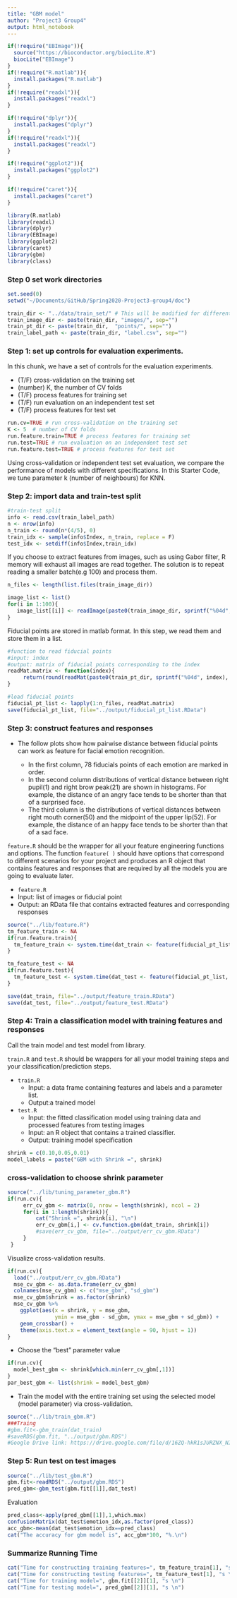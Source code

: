 ```yaml
---
title: "GBM model"
author: "Project3 Group4"
output: html_notebook
---
```


```r
if(!require("EBImage")){
  source("https://bioconductor.org/biocLite.R")
  biocLite("EBImage")
}
if(!require("R.matlab")){
  install.packages("R.matlab")
}
if(!require("readxl")){
  install.packages("readxl")
}

if(!require("dplyr")){
  install.packages("dplyr")
}
if(!require("readxl")){
  install.packages("readxl")
}

if(!require("ggplot2")){
  install.packages("ggplot2")
}

if(!require("caret")){
  install.packages("caret")
}

library(R.matlab)
library(readxl)
library(dplyr)
library(EBImage)
library(ggplot2)
library(caret)
library(gbm)
library(class)
```

### Step 0 set work directories
```r
set.seed(0)
setwd("~/Documents/GitHub/Spring2020-Project3-group4/doc")

```


```r
train_dir <- "../data/train_set/" # This will be modified for different data sets.
train_image_dir <- paste(train_dir, "images/", sep="")
train_pt_dir <- paste(train_dir,  "points/", sep="")
train_label_path <- paste(train_dir, "label.csv", sep="") 
```

### Step 1: set up controls for evaluation experiments.

In this chunk, we have a set of controls for the evaluation experiments. 

+ (T/F) cross-validation on the training set
+ (number) K, the number of CV folds
+ (T/F) process features for training set
+ (T/F) run evaluation on an independent test set
+ (T/F) process features for test set

```r
run.cv=TRUE # run cross-validation on the training set
K <- 5  # number of CV folds
run.feature.train=TRUE # process features for training set
run.test=TRUE # run evaluation on an independent test set
run.feature.test=TRUE # process features for test set
```
Using cross-validation or independent test set evaluation, we compare the performance of models with different specifications. In this Starter Code, we tune parameter k (number of neighbours) for KNN.


### Step 2: import data and train-test split 
```r
#train-test split
info <- read.csv(train_label_path)
n <- nrow(info)
n_train <- round(n*(4/5), 0)
train_idx <- sample(info$Index, n_train, replace = F)
test_idx <- setdiff(info$Index,train_idx)
```

If you choose to extract features from images, such as using Gabor filter, R memory will exhaust all images are read together. The solution is to repeat reading a smaller batch(e.g 100) and process them. 
```r
n_files <- length(list.files(train_image_dir))

image_list <- list()
for(i in 1:100){
   image_list[[i]] <- readImage(paste0(train_image_dir, sprintf("%04d", i), ".jpg"))
}
```


Fiducial points are stored in matlab format. In this step, we read them and store them in a list.
```r
#function to read fiducial points
#input: index
#output: matrix of fiducial points corresponding to the index
readMat.matrix <- function(index){
     return(round(readMat(paste0(train_pt_dir, sprintf("%04d", index), ".mat"))[[1]],0))
}

#load fiducial points
fiducial_pt_list <- lapply(1:n_files, readMat.matrix)
save(fiducial_pt_list, file="../output/fiducial_pt_list.RData")
```

### Step 3: construct features and responses

+ The follow plots show how pairwise distance between fiducial points can work as feature for facial emotion recognition.

  + In the first column, 78 fiducials points of each emotion are marked in order. 
  + In the second column distributions of vertical distance between right pupil(1) and  right brow peak(21) are shown in  histograms. For example, the distance of an angry face tends to be shorter than that of a surprised face.
  + The third column is the distributions of vertical distances between right mouth corner(50)
and the midpoint of the upper lip(52).  For example, the distance of an happy face tends to be shorter than that of a sad face.

`feature.R` should be the wrapper for all your feature engineering functions and options. The function `feature( )` should have options that correspond to different scenarios for your project and produces an R object that contains features and responses that are required by all the models you are going to evaluate later. 
  
  + `feature.R`
  + Input: list of images or fiducial point
  + Output: an RData file that contains extracted features and corresponding responses

```r
source("../lib/feature.R")
tm_feature_train <- NA
if(run.feature.train){
  tm_feature_train <- system.time(dat_train <- feature(fiducial_pt_list, train_idx))
}

tm_feature_test <- NA
if(run.feature.test){
  tm_feature_test <- system.time(dat_test <- feature(fiducial_pt_list, test_idx))
}

save(dat_train, file="../output/feature_train.RData")
save(dat_test, file="../output/feature_test.RData")
```

### Step 4: Train a classification model with training features and responses
Call the train model and test model from library. 

`train.R` and `test.R` should be wrappers for all your model training steps and your classification/prediction steps. 

+ `train.R`
  + Input: a data frame containing features and labels and a parameter list.
  + Output:a trained model
+ `test.R`
  + Input: the fitted classification model using training data and processed features from testing images 
  + Input: an R object that contains a trained classifier.
  + Output: training model specification


```r
shrink = c(0.10,0.05,0.01)
model_labels = paste("GBM with Shrink =", shrink)
```

### cross-validation to choose shrink parameter
```r
source("../lib/tuning_parameter_gbm.R")
if(run.cv){
     err_cv_gbm <- matrix(0, nrow = length(shrink), ncol = 2)
     for(i in 1:length(shrink)){
         cat("Shrink =", shrink[i], "\n")
         err_cv_gbm[i,] <- cv.function.gbm(dat_train, shrink[i])
         #save(err_cv_gbm, file="../output/err_cv_gbm.RData")
     }
 }
```

Visualize cross-validation results. 
```r
if(run.cv){
  load("../output/err_cv_gbm.RData")
  mse_cv_gbm <- as.data.frame(err_cv_gbm) 
  colnames(mse_cv_gbm) <- c("mse_gbm", "sd_gbm")
  mse_cv_gbm$shrink = as.factor(shrink)
  mse_cv_gbm %>% 
    ggplot(aes(x = shrink, y = mse_gbm,
               ymin = mse_gbm - sd_gbm, ymax = mse_gbm + sd_gbm)) + 
    geom_crossbar() +
    theme(axis.text.x = element_text(angle = 90, hjust = 1))
}
```

* Choose the "best" parameter value
```r
if(run.cv){
  model_best_gbm <- shrink[which.min(err_cv_gbm[,1])]
}
par_best_gbm <- list(shrink = model_best_gbm)
```


* Train the model with the entire training set using the selected model (model parameter) via cross-validation.
```r
source("../lib/train_gbm.R")
###Traing
#gbm.fit<-gbm_train(dat_train)
#saveRDS(gbm.fit, "../output/gbm.RDS")
#Google Drive link: https://drive.google.com/file/d/16ZQ-hkR1sJURZNX_NIpXcOsRSNsXgwyC/view?usp=sharing
```


### Step 5: Run test on test images
```r
source("../lib/test_gbm.R")
gbm.fit<-readRDS("../output/gbm.RDS")
pred_gbm<-gbm_test(gbm.fit[[1]],dat_test)
```

Evaluation
```r
pred_class<-apply(pred_gbm[[1]],1,which.max)
confusionMatrix(dat_test$emotion_idx,as.factor(pred_class))
acc_gbm<-mean(dat_test$emotion_idx==pred_class)
cat("The accuracy for gbm model is", acc_gbm*100, "%.\n")
```


### Summarize Running Time
```r

cat("Time for constructing training features=", tm_feature_train[1], "s \n")
cat("Time for constructing testing features=", tm_feature_test[1], "s \n")
cat("Time for training model=", gbm.fit[[2]][1], "s \n")
cat("Time for testing model=", pred_gbm[[2]][1], "s \n")
```
